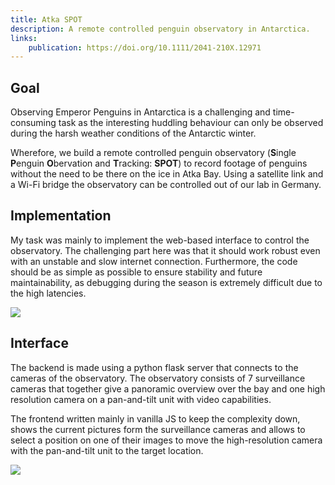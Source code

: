```yaml
---
title: Atka SPOT
description: A remote controlled penguin observatory in Antarctica.
links:
    publication: https://doi.org/10.1111/2041-210X.12971
---
```


## Goal

Observing Emperor Penguins in Antarctica is a challenging and time-consuming task
as the interesting huddling behaviour can only be observed during the harsh weather conditions
of the Antarctic winter.

Wherefore, we build a remote controlled penguin observatory (**S**ingle **P**enguin **O**bervation and
**T**racking: **SPOT**) to record footage of
penguins without the need to be there on the ice in Atka Bay.
Using a satellite link and a Wi-Fi bridge the
observatory can be controlled out of our lab in Germany.

<SpotOverviewImage/>


## Implementation

My task was mainly to implement the web-based interface to control the observatory.
The challenging part here was that it should work robust even with an unstable and slow
internet connection. Furthermore, the code should be as simple as possible to ensure stability and
future maintainability, as debugging during the season is extremely difficult due to the high latencies.

<img src="/spot/image2.jpg" />


## Interface

The backend is made using a python flask server that connects to the cameras of the observatory.
The observatory consists of 7 surveillance cameras that together give a panoramic overview over the bay and
one high resolution camera on a pan-and-tilt unit with video capabilities.

The frontend written mainly in vanilla JS to keep the complexity down, shows the current pictures form the
surveillance cameras and allows to select a position on one of their images to move the high-resolution camera
with the pan-and-tilt unit to the target location.

<img src="/spot/image16.jpg" />

